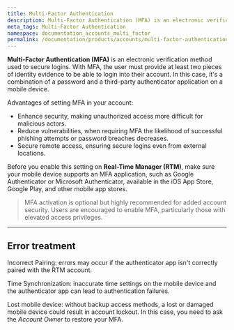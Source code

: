 ```yaml
---
title: Multi-Factor Authentication
description: Multi-Factor Authentication (MFA) is an electronic verification method used to secure logins.
meta_tags: Multi-Factor Authentication
namespace: documentation_accounts_multi_factor
permalink: /documentation/products/accounts/multi-factor-authentication/
---
```


**Multi-Factor Authentication (MFA)** is an electronic verification method used to secure logins. With MFA, the user must provide at least two pieces of identity evidence to be able to login into their account. In this case, it's a combination of a password and a third-party authenticator application on a mobile device.

Advantages of setting MFA in your account:
- Enhance security, making unauthorized access more difficult for malicious actors.
- Reduce vulnerabilities, when requiring MFA the likelihood of successful phishing attempts or password breaches decreases.
- Secure remote access, ensuring secure logins even from external locations.

Before you enable this setting on **Real-Time Manager (RTM)**, make sure your mobile device supports an MFA application, such as Google Authenticator or Microsoft Authenticator, available in the iOS App Store, Google Play, and other mobile app stores.

> MFA activation is optional but highly recommended for added account security. Users are encouraged to enable MFA, particularly those with elevated access privileges.

---

## Error treatment

Incorrect Pairing: errors may occur if the authenticator app isn't correctly paired with the RTM account.

Time Synchronization: inaccurate time settings on the mobile device and the authenticator app can lead to authentication failures.

Lost mobile device: without backup access methods, a lost or damaged mobile device could result in account lockout. In this case, you need to ask the *Account Owner* to restore your MFA.
